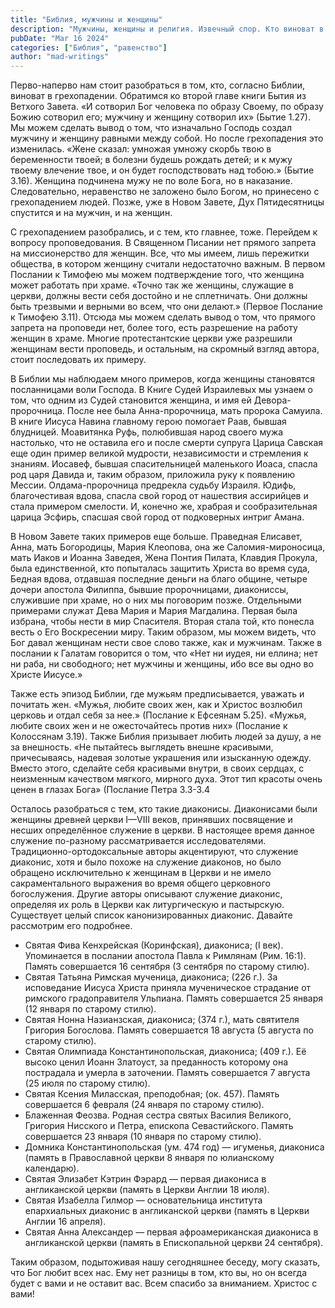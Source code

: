 ```yaml
---
title: "Библия, мужчины и женщины"
description: "Мужчины, женщины и религия. Извечный спор. Кто виноват в грехопадении? Кто главнее? Может ли женщина проповедовать? Может ли она быть посланницей Бога? Кто такие Диаконисы?"
pubDate: "Mar 16 2024"
categories: ["Библия", "равенство"]
author: "mad-writings"
---
```


Перво-наперво нам стоит разобраться в том, кто, согласно Библии, виноват в грехопадении. Обратимся ко второй главе книги Бытия из Ветхого Завета. «И сотворил Бог человека по образу Своему, по образу Божию сотворил его; мужчину и женщину сотворил их» (Бытие 1.27). Мы можем сделать вывод о том, что изначально Господь создал мужчину и женщину равными между собой. Но после грехопадения это изменилась. «Жене сказал: умножая умножу скорбь твою в беременности твоей; в болезни будешь рождать детей; и к мужу твоему влечение твое, и он будет господствовать над тобою.» (Бытие 3.16). Женщина подчинена мужу не по воле Бога, но в наказание. Следовательно, неравенство не заложено было Богом, но принесено с грехопадением людей. Позже, уже в Новом Завете, Дух Пятидесятницы спустится и на мужчин, и на женщин.

С грехопадением разобрались, и с тем, кто главнее, тоже. Перейдем к вопросу проповедования. В Священном Писании нет прямого запрета на миссионерство для женщин. Все, что мы имеем, лишь пережитки общества, в котором женщину считали недостаточно важным. В первом Послании к Тимофею мы можем подтверждение того, что женщина может работать при храме. «Точно так же женщины, служащие в церкви, должны вести себя достойно и не сплетничать. Они должны быть трезвыми и верными во всем, что они делают.» (Первое Послание к Тимофею 3.11). Отсюда мы можем сделать вывод о том, что прямого запрета на проповеди нет, более того, есть разрешение на работу женщин в храме. Многие протестантские церкви уже разрешили женщинам вести проповедь, и остальным, на скромный взгляд автора, стоит последовать их примеру.

В Библии мы наблюдаем много примеров, когда женщины становятся посланницами воли Господа. В Книге Судей Израилевых мы узнаем о том, что одним из Судей становится женщина, и имя ей Девора-пророчница. После нее была Анна-пророчница, мать пророка Самуила. В книге Иисуса Навина главному герою помогает Раав, бывшая блудницей. Моавитянка Руфь, полюбившая народ своего мужа настолько, что не оставила его и после смерти супруга Царица Савская еще один пример великой мудрости, независимости и стремления к знаниям. Иосавеф, бывшая спасительницей маленького Иоаса, спасла род царя Давида и, таким образом, приложила руку к появлению Мессии. Олдама-пророчница предрекла судьбу Израиля. Юдифь, благочестивая вдова, спасла свой город от нашествия ассирийцев и стала примером смелости. И, конечно же, храбрая и сообразительная царица Эсфирь, спасшая свой город от подковерных интриг Амана.

В Новом Завете таких примеров еще больше. Праведная Елисавет, Анна, мать Богородицы, Мария Клеопова, она же Саломия-мироносица, мать Иаков и Иоанна Заведея, Жена Понтия Пилата, Клавдия Прокула, была единственной, кто попыталась защитить Христа во время суда, Бедная вдова, отдавшая последние деньги на благо общине, четыре дочери апостола Филиппа, бывшие пророчницами, диакониссы, служившие при храме, но о них мы поговорим позже. Отдельными примерами служат Дева Мария и Мария Магдалина. Первая была избрана, чтобы нести в мир Спасителя. Вторая стала той, кто понесла весть о Его Воскресении миру. Таким образом, мы можем видеть, что Бог давал женщинам нести свое слово также, как и мужчинам. Также в послании к Галатам говорится о том, что «Нет ни иудея, ни еллина; нет ни раба, ни свободного; нет мужчины и женщины, ибо все вы одно во Христе Иисусе.»

Также есть эпизод Библии, где мужьям предписывается, уважать и почитать жен. «Мужья, любите своих жен, как и Христос возлюбил церковь и отдал себя за нее.» (Послание к Ефсеянам 5.25). «Мужья, любите своих жен и не ожесточайтесь против них» (Послание к Колоссянам 3.19). Также Библия призывает любить людей за душу, а не за внешность. «Не пытайтесь выглядеть внешне красивыми, причесываясь, надевая золотые украшения или изысканную одежду. Вместо этого, сделайте себя красивыми внутри, в своих сердцах, с неизменным качеством мягкого, мирного духа. Этот тип красоты очень ценен в глазах Бога» (Послание Петра 3.3-3.4

Осталось разобраться с тем, кто такие диаконисы. Диаконисами были женщины древней церкви I—VIII веков, принявших посвящение и несших определённое служение в церкви. В настоящее время данное служение по-разному рассматривается исследователями. Традиционно-ортодоксальные авторы акцентируют, что служение диаконис, хотя и было похоже на служение диаконов, но было обращено исключительно к женщинам в Церкви и не имело сакраментального выражения во время общего церковного богослужения. Другие авторы описывают служение диаконис, определяя их роль в Церкви как литургическую и пастырскую. Существует целый список канонизированных диаконис. Давайте рассмотрим его подробнее.

- Святая Фива Кенхрейская (Коринфская), диакониса; (I век). Упоминается в послании апостола Павла к Римлянам (Рим. 16:1). Память совершается 16 сентября (3 сентября по старому стилю).
- Святая Татьяна Римская мученица, диакониса; (226 г.). За исповедание Иисуса Христа приняла мученическое страдание от римского градоправителя Ульпиана. Память совершается 25 января (12 января по старому стилю).
- Святая Нонна Назианзская, диакониса; (374 г.), мать святителя Григория Богослова. Память совершается 18 августа (5 августа по старому стилю).
- Святая Олимпиада Константинопольская, диакониса; (409 г.). Её высоко ценил Иоанн Златоуст, за преданность которому она пострадала и умерла в заточении. Память совершается 7 августа (25 июля по старому стилю).
- Святая Ксения Миласская, преподобная; (ок. 457). Память совершается 6 февраля (24 января по старому стилю).
- Блаженная Феозва. Родная сестра святых Василия Великого, Григория Нисского и Петра, епископа Севастийского. Память совершается 23 января (10 января по старому стилю).
- Домника Константинопольская (ум. 474 год) — игуменья, диакониса (память в Православной церкви 8 января по юлианскому календарю).
- Святая Элизабет Кэтрин Фэрард — первая диакониса в англиканской церкви (память в Церкви Англии 18 июля).
- Святая Изабелла Гилмор — основательница института епархиальных диаконис в англиканской церкви (память в Церкви Англии 16 апреля).
- Святая Анна Александер — первая афроамериканская диакониса в англиканской церкви (память в Епископальной церкви 24 сентября).

Таким образом, подытоживая нашу сегодняшнее беседу, могу сказать, что Бог любит всех нас. Ему нет разницы в том, кто вы, но он всегда будет с вами и не оставит вас. Всем спасибо за вниманием. Христос с вами!
